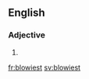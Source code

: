 ==English==

===Adjective===
{{head|en}}

# {{en-superlative of|blowy}}

[[fr:blowiest]]
[[sv:blowiest]]